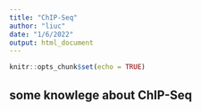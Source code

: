 ```yaml
---
title: "ChIP-Seq"
author: "liuc"
date: "1/6/2022"
output: html_document
---
```


```r
knitr::opts_chunk$set(echo = TRUE)
```

## some knowlege about ChIP-Seq


